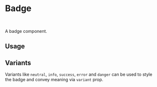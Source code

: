 

<Meta of={Stories} />

# Badge

<br />

A badge component.

## Usage

<Canvas of={Stories.Base} />

## Variants

Variants like `neutral`, `info`, `success`, `error` and `danger` can be used to style the badge and convey meaning via `variant` prop.

<Canvas of={Stories.Error} />
<Canvas of={Stories.Info} />
<Canvas of={Stories.Success} />
<Canvas of={Stories.Warning} />